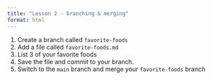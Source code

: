 ```yaml
---
title: "Lesson 2 - branching & merging"
format: html
---
```


1. Create a branch called `favorite-foods`
2. Add a file called `favorite-foods.md`
3. List 3 of your favorite foods
4. Save the file and commit to your branch.
5. Switch to the `main` branch and merge your `favorite-foods` branch